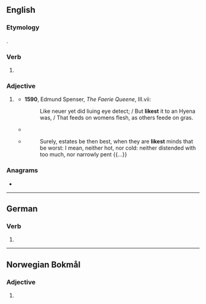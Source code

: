 ==English==

===Etymology===
{{suffix|en|like|est}}.

===Verb===
{{head|en|verb form}}

# {{en-archaic second-person singular of|like|lang=en}}

===Adjective===
{{head|en|superlative adjective}}

# {{lb|en|archaic}} {{en-superlative of|like}}
#* '''1590''', Edmund Spenser, ''The Faerie Queene'', III.vii:
#*: Like neuer yet did liuing eye detect; / But '''likest''' it to an Hyena was, / That feeds on womens flesh, as others feede on gras.
#* {{RQ:Milton Paradise Regained|book=2|passage=Then forthwith to him takes a chosen band, / Of spirits '''likest''' to himself in guile / To be at hand, and at his beck appear.}}
#* {{rfdatek|en|Owen Feltham}}
#*: Surely, estates be then best, when they are '''likest''' minds that be worst: I mean, neither hot, nor cold: neither distended with too much, nor narrowly pent {{...}}

===Anagrams===
* {{anagrams|en|a=eiklst|KLites|Kleist|Litkes}}

----

==German==

===Verb===
{{head|de|verb form}}

# {{de-verb form of|liken|2|s|k1}}

----

==Norwegian Bokmål==

===Adjective===
{{head|nb|adjective superlative form}}

# {{inflection of|nb|lik||indef|supd}}
